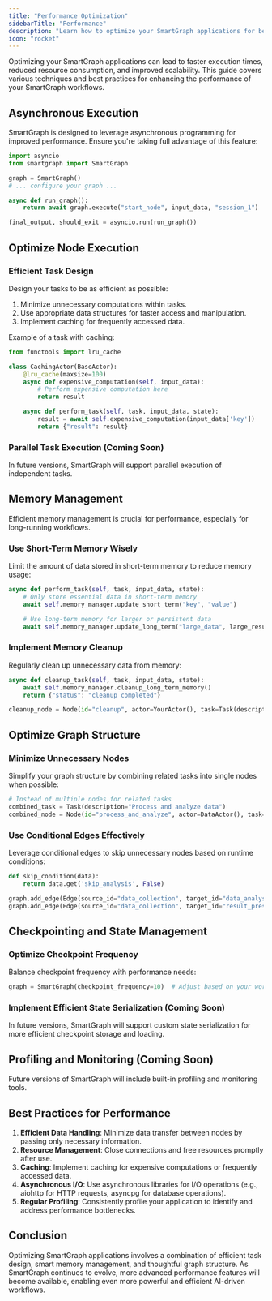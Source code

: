 ```yaml
---
title: "Performance Optimization"
sidebarTitle: "Performance"
description: "Learn how to optimize your SmartGraph applications for better performance and scalability"
icon: "rocket"
---
```


Optimizing your SmartGraph applications can lead to faster execution times, reduced resource consumption, and improved scalability. This guide covers various techniques and best practices for enhancing the performance of your SmartGraph workflows.

## Asynchronous Execution

SmartGraph is designed to leverage asynchronous programming for improved performance. Ensure you're taking full advantage of this feature:

```python
import asyncio
from smartgraph import SmartGraph

graph = SmartGraph()
# ... configure your graph ...

async def run_graph():
    return await graph.execute("start_node", input_data, "session_1")

final_output, should_exit = asyncio.run(run_graph())
```

## Optimize Node Execution

### Efficient Task Design

Design your tasks to be as efficient as possible:

1. Minimize unnecessary computations within tasks.
2. Use appropriate data structures for faster access and manipulation.
3. Implement caching for frequently accessed data.

Example of a task with caching:

```python
from functools import lru_cache

class CachingActor(BaseActor):
    @lru_cache(maxsize=100)
    async def expensive_computation(self, input_data):
        # Perform expensive computation here
        return result

    async def perform_task(self, task, input_data, state):
        result = await self.expensive_computation(input_data['key'])
        return {"result": result}
```

### Parallel Task Execution (Coming Soon)

In future versions, SmartGraph will support parallel execution of independent tasks.

## Memory Management

Efficient memory management is crucial for performance, especially for long-running workflows.

### Use Short-Term Memory Wisely

Limit the amount of data stored in short-term memory to reduce memory usage:

```python
async def perform_task(self, task, input_data, state):
    # Only store essential data in short-term memory
    await self.memory_manager.update_short_term("key", "value")

    # Use long-term memory for larger or persistent data
    await self.memory_manager.update_long_term("large_data", large_result)
```

### Implement Memory Cleanup

Regularly clean up unnecessary data from memory:

```python
async def cleanup_task(self, task, input_data, state):
    await self.memory_manager.cleanup_long_term_memory()
    return {"status": "cleanup completed"}

cleanup_node = Node(id="cleanup", actor=YourActor(), task=Task(description="Memory cleanup"))
```

## Optimize Graph Structure

### Minimize Unnecessary Nodes

Simplify your graph structure by combining related tasks into single nodes when possible:

```python
# Instead of multiple nodes for related tasks
combined_task = Task(description="Process and analyze data")
combined_node = Node(id="process_and_analyze", actor=DataActor(), task=combined_task)
```

### Use Conditional Edges Effectively

Leverage conditional edges to skip unnecessary nodes based on runtime conditions:

```python
def skip_condition(data):
    return data.get('skip_analysis', False)

graph.add_edge(Edge(source_id="data_collection", target_id="data_analysis", condition=lambda data: not skip_condition(data)))
graph.add_edge(Edge(source_id="data_collection", target_id="result_presentation", condition=skip_condition))
```

## Checkpointing and State Management

### Optimize Checkpoint Frequency

Balance checkpoint frequency with performance needs:

```python
graph = SmartGraph(checkpoint_frequency=10)  # Adjust based on your workflow complexity
```

### Implement Efficient State Serialization (Coming Soon)

In future versions, SmartGraph will support custom state serialization for more efficient checkpoint storage and loading.

## Profiling and Monitoring (Coming Soon)

Future versions of SmartGraph will include built-in profiling and monitoring tools.

## Best Practices for Performance

1. **Efficient Data Handling**: Minimize data transfer between nodes by passing only necessary information.
2. **Resource Management**: Close connections and free resources promptly after use.
3. **Caching**: Implement caching for expensive computations or frequently accessed data.
4. **Asynchronous I/O**: Use asynchronous libraries for I/O operations (e.g., aiohttp for HTTP requests, asyncpg for database operations).
5. **Regular Profiling**: Consistently profile your application to identify and address performance bottlenecks.

## Conclusion

Optimizing SmartGraph applications involves a combination of efficient task design, smart memory management, and thoughtful graph structure. As SmartGraph continues to evolve, more advanced performance features will become available, enabling even more powerful and efficient AI-driven workflows.
